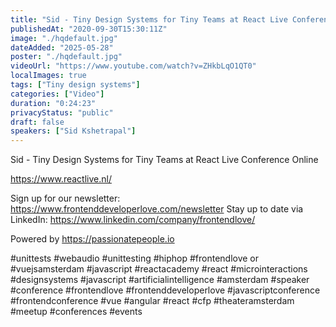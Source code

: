 ```yaml
---
title: "Sid - Tiny Design Systems for Tiny Teams at React Live Conference Online"
publishedAt: "2020-09-30T15:30:11Z"
image: "./hqdefault.jpg"
dateAdded: "2025-05-28"
poster: "./hqdefault.jpg"
videoUrl: "https://www.youtube.com/watch?v=ZHkbLqO1QT0"
localImages: true
tags: ["Tiny design systems"]
categories: ["Video"]
duration: "0:24:23"
privacyStatus: "public"
draft: false
speakers: ["Sid Kshetrapal"]
---
```

Sid - Tiny Design Systems for Tiny Teams at React Live Conference Online

https://www.reactlive.nl/

Sign up for our newsletter: https://www.frontenddeveloperlove.com/newsletter
Stay up to date via LinkedIn: https://www.linkedin.com/company/frontendlove/

Powered by https://passionatepeople.io

#unittests #webaudio #unittesting #hiphop #frontendlove or #vuejsamsterdam #javascript #reactacademy #react #microinteractions #designsystems #javascript #artificialintelligence #amsterdam #speaker #conference #frontendlove #frontenddeveloperlove #javascriptconference #frontendconference #vue #angular #react #cfp #theateramsterdam #meetup #conferences #events
